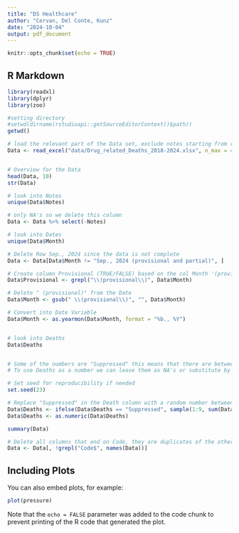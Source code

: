 ```yaml
---
title: "DS Healthcare"
author: "Cervan, Del Conte, Kunz"
date: "2024-10-04"
output: pdf_document
---
```


```r
knitr::opts_chunk$set(echo = TRUE)
```

## R Markdown

```r
library(readxl)
library(dplyr)
library(zoo)

#setting directory
#setwd(dirname(rstudioapi::getSourceEditorContext()$path))
getwd()
```

```r
# load the relevant part of the Data set, exclude notes starting from row 4374
Data <- read_excel("data/Drug_related_Deaths_2018-2024.xlsx", n_max = 4374)


# Overview for the Data
head(Data, 10)
str(Data)

```
```r


# look into Notes
unique(Data$Notes)

# only NA's so we delete this column
Data <- Data %>% select(-Notes)

# look into Dates
unique(Data$Month)

# Delete Row Sep., 2024 since the data is not complete
Data <- Data[Data$Month != "Sep., 2024 (provisional and partial)", ]

# Create column Provisional (TRUE/FALSE) based on the col Month '(provisional)'
Data$Provisional <- grepl("\\(provisional\\)", Data$Month)

# Delete " (provisional)" from the Date
Data$Month <- gsub(" \\(provisional\\)", "", Data$Month)

# Convert into Date Variable
Data$Month <- as.yearmon(Data$Month, format = "%b., %Y")


# look into Deaths
Data$Deaths


# Some of the numbers are "Suppressed" this means that there are between 1 and 9 cases
# To use Deaths as a number we can leave them as NA's or substitute by a random number between 1 and 9

# Set seed for reproducibility if needed
set.seed(23)  

# Replace "Suppressed" in the Death column with a random number between 1 and 9
Data$Deaths <- ifelse(Data$Deaths == "Suppressed", sample(1:9, sum(Data$Deaths == "Suppressed"), replace = TRUE), Data$Deaths)
Data$Deaths <- as.numeric(Data$Deaths)

summary(Data)

# Delete all columns that end on Code, they are duplicates of the other columns
Data <- Data[, !grepl("Code$", names(Data))]

```
## Including Plots

You can also embed plots, for example:

```r
plot(pressure)
```

Note that the `echo = FALSE` parameter was added to the code chunk to prevent printing of the R code that generated the plot.
